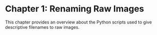 # Chapter 1: Renaming Raw Images

This chapter provides an overview about the Python scripts used to give 
descriptive filenames to raw images.